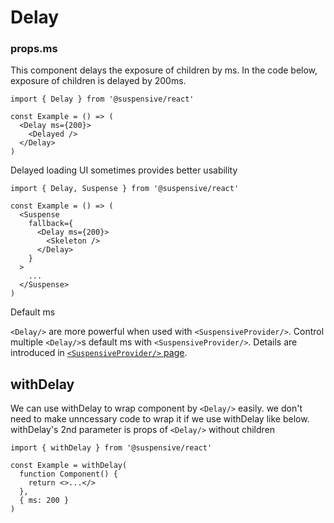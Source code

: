 
# Delay

### props.ms

This component delays the exposure of children by ms. In the code below, exposure of children is delayed by 200ms.

```tsx
import { Delay } from '@suspensive/react'

const Example = () => (
  <Delay ms={200}>
    <Delayed />
  </Delay>
)
```

<Callout type="info">

Delayed loading UI sometimes provides better usability

```tsx
import { Delay, Suspense } from '@suspensive/react'

const Example = () => (
  <Suspense
    fallback={
      <Delay ms={200}>
        <Skeleton />
      </Delay>
    }
  >
    ...
  </Suspense>
)
```

</Callout>

<Callout>

Default ms

`<Delay/>` are more powerful when used with `<SuspensiveProvider/>`. Control multiple `<Delay/>`s default ms with `<SuspensiveProvider/>`. Details are introduced in [`<SuspensiveProvider/>` page](./SuspensiveProvider).

</Callout>

## withDelay

We can use withDelay to wrap component by `<Delay/>` easily.
we don't need to make unncessary code to wrap it if we use withDelay like below.
withDelay's 2nd parameter is props of `<Delay/>` without children

```tsx
import { withDelay } from '@suspensive/react'

const Example = withDelay(
  function Component() {
    return <>...</>
  },
  { ms: 200 }
)
```
